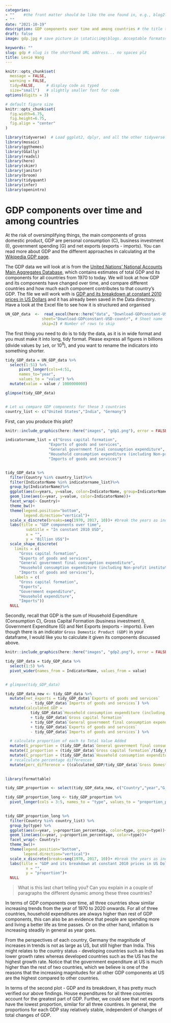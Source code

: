 ```yaml
---
categories:  
- ""    #the front matter should be like the one found in, e.g., blog2.md. It cannot be like the normal Rmd we used
- ""
date: "2021-10-19"
description: GDP components over time and among countries # the title that will show up once someone gets to this page
draft: false
image: gdp.jpg # save picture in \static\img\blogs. Acceptable formats= jpg, jpeg, or png . Your iPhone pics wont work

keywords: ""
slug: gdp # slug is the shorthand URL address... no spaces plz
title: Lexie Wang
---
```




```r
knitr::opts_chunk$set(
  message = FALSE, 
  warning = FALSE, 
  tidy=FALSE,     # display code as typed
  size="small")   # slightly smaller font for code
options(digits = 3)

# default figure size
knitr::opts_chunk$set(
  fig.width=6.75, 
  fig.height=6.75,
  fig.align = "center"
)
```


```r
library(tidyverse)  # Load ggplot2, dplyr, and all the other tidyverse packages
library(mosaic)
library(ggthemes)
library(GGally)
library(readxl)
library(here)
library(skimr)
library(janitor)
library(broom)
library(tidyquant)
library(infer)
library(openintro)
```



# GDP components over time and among countries

At the risk of oversimplifying things, the main components of gross domestic product, GDP are personal consumption (C), business investment (I), government spending (G) and net exports (exports - imports). You can read more about GDP and the different approaches in calculating at the [Wikipedia GDP page](https://en.wikipedia.org/wiki/Gross_domestic_product).

The GDP data we will look at is from the [United Nations' National Accounts Main Aggregates Database](https://unstats.un.org/unsd/snaama/Downloads), which contains estimates of total GDP and its components for all countries from 1970 to today. We will look at how GDP and its components have changed over time, and compare different countries and how much each component contributes to that country's GDP. The file we will work with is [GDP and its breakdown at constant 2010 prices in US Dollars](http://unstats.un.org/unsd/amaapi/api/file/6) and it has already been saved in the Data directory. Have a look at the Excel file to see how it is structured and organised


```r

UN_GDP_data  <-  read_excel(here::here("data", "Download-GDPconstant-USD-countries.xls"), # Excel filename
                sheet="Download-GDPconstant-USD-countr", # Sheet name
                skip=2) # Number of rows to skip

```

 The first thing you need to do is to tidy the data, as it is in wide format and you must make it into long, tidy format. Please express all figures in billions (divide values by `1e9`, or $10^9$), and you want to rename the indicators into something shorter.


```r

tidy_GDP_data = UN_GDP_data %>%
  select(1:51) %>% 
      pivot_longer(cols=4:51,
      names_to="year",
      values_to = "value") %>%
  mutate(value = value / 1000000000)

glimpse(tidy_GDP_data)


# Let us compare GDP components for these 3 countries
country_list <- c("United States","India", "Germany")
```

First, can you produce this plot?


```r
knitr::include_graphics(here::here("images", "gdp1.png"), error = FALSE)
```



```r
indicatorname_list = c("Gross capital formation", 
                   "Exports of goods and services", 
                   "General government final consumption expenditure", 
                   "Household consumption expenditure (including Non-profit institutions serving households)", 
                   "Imports of goods and services")


tidy_GDP_data %>%
  filter(Country %in% country_list)%>%
  filter(IndicatorName %in% indicatorname_list)%>%
  group_by(IndicatorName)%>%
  ggplot(aes(x=years, y=value, color=IndicatorName, group=IndicatorName))+
  geom_line(aes(x=year, y=value, color=IndicatorName))+
  facet_wrap(~ Country)+
  theme_bw()+
  theme(legend.position="bottom", 
        legend.direction="vertical")+
  scale_x_discrete(breaks=seq(1970, 2017, 10))+ #break the years as indicated in the plot
  labs(title = "GDP components over time",
         subtitle = "In constant 2010 USD",
         x = "", 
         y = "Billion US$")+
  scale_shape_discrete(
    limits = c(
      "Gross capital formation", 
      "Exports of goods and services", 
      "General government final consumption expenditure", 
      "Household consumption expenditure (including Non-profit institutions serving households)", 
      "Imports of goods and services"),
    labels = c(
      "Gross capital formation", 
      "Exports", 
      "Government expenditure",
      "Household expenditure", 
      "Imports"))
  NULL
```


Secondly, recall that GDP is the sum of Household Expenditure (Consumption *C*), Gross Capital Formation (business investment *I*), Government Expenditure (G) and Net Exports (exports - imports). Even though there is an indicator `Gross Domestic Product (GDP)` in your dataframe, I would like you to calculate it given its components discussed above.


```r
knitr::include_graphics(here::here("images", "gdp2.png"), error = FALSE)
```


```r

tidy_GDP_data = tidy_GDP_data %>%
  select(1:5) %>%
  pivot_wider(names_from = IndicatorName, values_from = value)


# glimpse(tidy_GDP_data)

```

```r

tidy_GDP_data_new <- tidy_GDP_data %>% 
  mutate(net_exports = tidy_GDP_data$`Exports of goods and services`
           - tidy_GDP_data$`Imports of goods and services`) %>% 
  mutate(calculated_GDP = 
           tidy_GDP_data$`Household consumption expenditure (including Non-profit institutions serving households)`
           + tidy_GDP_data$`Gross capital formation` 
           + tidy_GDP_data$`General government final consumption expenditure`
           + tidy_GDP_data$`Exports of goods and services`
           - tidy_GDP_data$`Imports of goods and services`) %>% 

  # calculate proportion of each to Total Value Added
  mutate(G_proportion = (tidy_GDP_data$`General government final consumption expenditure`/tidy_GDP_data$`Total Value Added`)*100) %>% 
  mutate(I_proportion = (tidy_GDP_data$`Gross capital formation`/tidy_GDP_data$`Total Value Added`)*100) %>% 
  mutate(C_proportion = (tidy_GDP_data$`Household consumption expenditure (including Non-profit institutions serving households)`/tidy_GDP_data$`Total Value Added`)*100) %>% 
  # recalculate percentage differences
  mutate(perc_difference = ((calculated_GDP/tidy_GDP_data$`Gross Domestic Product (GDP)`)-1)*100)
  
```

```r

library(formattable)

tidy_GDP_proportion <- select(tidy_GDP_data_new, c("Country","year","G_proportion","I_proportion","C_proportion"))

tidy_GDP_proportion_long <- tidy_GDP_proportion %>% 
  pivot_longer(cols = 3:5, names_to = "type", values_to = "proportion_percentage") 
  

tidy_GDP_proportion_long %>%
  filter(Country %in% country_list) %>%
  group_by(type) %>% 
  ggplot(aes(x=year, y=proportion_percentage, color=type, group=type))+
  geom_line(aes(x=year, y=proportion_percentage, color=type))+
  facet_wrap(~ Country)+
  theme_bw()+
  theme(legend.position="bottom", 
        legend.direction="vertical")+
  scale_x_discrete(breaks=seq(1970, 2017, 10))+ #break the years as indicated in the plot
  labs(title = "GDP and its breakdown at constant 2010 prices in US Dollars",
         x = "", 
         y = "proportion")+
  NULL

```

> What is this last chart telling you? Can you explain in a couple of paragraphs the different dynamic among these three countries? 

In terms of GDP components over time, all three countries show similar increasing trends from the year of 1970 to 2020 onwards. For all of three countries, household expenditures are always higher than rest of GDP components, this can also be an evidence that people are spending more and living a better life as time passes. Or on the other hand, inflation is increasing steadily in general as year goes. 

From the perspectives of each country, Germany the magnitude of increases in trends is not as large as US, but still higher than India. This might relates to the country status - developing countries such as India has lower growth rates whereas developed countries such as the US has the highest growth rate. Notice that the government expenditure at US is much higher than the rest of two countries, which we believe is one of the reasons that the increasing magnitudes for all other GDP components at US are the highest compared to other countries.

In terms of the second plot - GDP and its breakdown, it has pretty much verified our above findings. House expenditures for all three countries account for the greatest part of GDP. Further, we could see that net exports have the lowest proportion, similar for all three countires. In general, the proportions for each GDP stay relatively stable, independent of changes of total changes of GDP.



